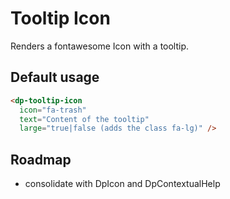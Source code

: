
<Meta
    title="Components/TooltipIcon"
    component={DpTooltipIcon}
/>

# Tooltip Icon

Renders a fontawesome Icon with a tooltip.

## Default usage

```html
<dp-tooltip-icon
  icon="fa-trash"
  text="Content of the tooltip"
  large="true|false (adds the class fa-lg)" />
```

## Roadmap

- consolidate with DpIcon and DpContextualHelp
